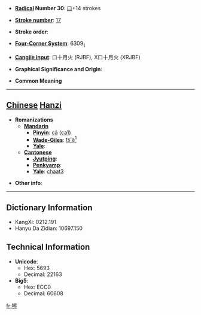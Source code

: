 * '''[[Wiktionary:Chinese radical index| Radical]] Number 30''': [[Wiktionary:Chinese radical index 口|口]]+14 strokes

* '''[[Wiktionary:Chinese total strokes index|Stroke number]]''': [[Wiktionary:Chinese total strokes index 17|17]]

* '''Stroke order''': 

* '''[[Wiktionary:Chinese four corner index|Four-Corner System]]''': 6309<sub>1</sub>

* '''[[Wiktionary:Chinese Cangjie index|Cangjie input]]''': 口十月火 (RJBF), X口十月火 (XRJBF)

* '''Graphical Significance and Origin''': 

* '''Common Meaning'''

----

== [[Chinese]] [[Hanzi]] ==

* '''Romanizations'''
** '''[[Mandarin]]'''
*** '''[[Pinyin]]''': [[cā]] ([[ca1]])
*** '''[[Wade-Giles]]''': [[ts'a1|ts'a<sup>1</sup>]]
*** '''[[Yale]]''': 
** '''[[Cantonese]]'''
*** '''[[Jyutping]]''':
*** '''[[Penkyamp]]''': 
*** '''[[Yale]]''': [[chaat3]]

* '''Other info''': 

----

== Dictionary Information ==

* KangXi: 0212.191
* Hanyu Da Zidian: 10697.150

== Technical Information ==

* '''Unicode''':
** Hex: 5693
** Decimal: 22163
* '''Big5''':
** Hex: ECC0
** Decimal: 60608

[[fr:嚓]]